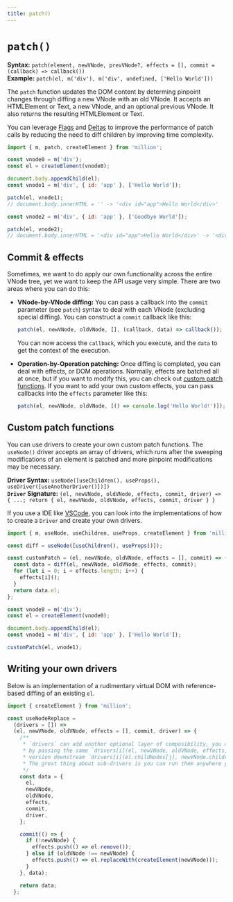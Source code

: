```yaml
---
title: patch()
---
```


# `patch()`

**Syntax:** `patch(element, newVNode, prevVNode?, effects = [], commit = (callback) => callback())`\
**Example:** `patch(el, m('div'), m('div', undefined, ['Hello World']))`

The `patch` function updates the DOM content by determing pinpoint changes through diffing a new VNode with an old VNode. It accepts an HTMLElement or Text, a new VNode, and an optional previous VNode. It also returns the resulting HTMLElement or Text.

You can leverage [Flags](/functions/m#flags) and [Deltas](/functions/m#deltas) to improve the performance of patch calls by reducing the need to diff children by improving time complexity.

```js
import { m, patch, createElement } from 'million';

const vnode0 = m('div');
const el = createElement(vnode0);

document.body.appendChild(el);
const vnode1 = m('div', { id: 'app' }, ['Hello World']);

patch(el, vnode1);
// document.body.innerHTML = '' -> '<div id="app">Hello World</div>'

const vnode2 = m('div', { id: 'app' }, ['Goodbye World']);

patch(el, vnode2);
// document.body.innerHTML = '<div id="app">Hello World</div>' -> '<div id="app">Goodbye World</div>'
```

## Commit & effects

Sometimes, we want to do apply our own functionality across the entire VNode tree, yet we want to keep the API usage very simple. There are two areas where you can do this:

- **VNode-by-VNode diffing:** You can pass a callback into the `commit` parameter (see `patch`) syntax to deal with each VNode (excluding special diffing). You can construct a `commit` callback like this:

  ```js
  patch(el, newVNode, oldVNode, [], (callback, data) => callback());
  ```

  You can now access the `callback`, which you execute, and the `data` to get the context of the execution.

- **Operation-by-Operation patching:** Once diffing is completed, you can deal with effects, or DOM operations. Normally, effects are batched all at once, but if you want to modify this, you can check out [custom patch functions](#custom-patch-functions). If you want to add your own custom effects, you can pass callbacks into the `effects` parameter like this:

  ```js
  patch(el, newVNode, oldVNode, [() => console.log('Hello World!')]);
  ```

## Custom patch functions

You can use drivers to create your own custom patch functions. The `useNode()` driver accepts an array of drivers, which runs after the sweeping modifications of an element is patched and more pinpoint modifications may be necessary.

**Driver Syntax:** `useNode([useChildren(), useProps(), useDriver([useAnotherDriver()])])`\
**`Driver` Signature:** `(el, newVNode, oldVNode, effects, commit, driver) => { ...; return { el, newVNode, oldVNode, effects, commit, driver } }`

If you use a IDE like [VSCode](https://code.visualstudio.com/), you can look into the implementations of how to create a `Driver` and create your own drivers.

```js
import { m, useNode, useChildren, useProps, createElement } from 'million';

const diff = useNode([useChildren(), useProps()]);

const customPatch = (el, newVNode, oldVNode, effects = [], commit) => {
  const data = diff(el, newVNode, oldVNode, effects, commit);
  for (let i = 0; i < effects.length; i++) {
    effects[i]();
  }
  return data.el;
};

const vnode0 = m('div');
const el = createElement(vnode0);

document.body.appendChild(el);
const vnode1 = m('div', { id: 'app' }, ['Hello World']);

customPatch(el, vnode1);
```

## Writing your own drivers

Below is an implementation of a rudimentary virtual DOM with reference-based diffing of an existing `el`.

```js
import { createElement } from 'million';

const useNodeReplace =
  (drivers = []) =>
  (el, newVNode, oldVNode, effects = [], commit, driver) => {
    /**
     * `drivers` can add another optional layer of composibility, you can run the drivers
     * by passing the same `drivers[i](el, newVNode, oldVNode, effects, commit, driver)`, or a manipulated
     * version downstream `drivers[i](el.childNodes[j], newVNode.children[j], undefined, effects, commit, driver)`.
     * The great thing about sub-drivers is you can run them anywhere you want inside the driver!
     */
    const data = {
      el,
      newVNode,
      oldVNode,
      effects,
      commit,
      driver,
    };

    commit(() => {
      if (!newVNode) {
        effects.push(() => el.remove());
      } else if (oldVNode !== newVNode) {
        effects.push(() => el.replaceWith(createElement(newVNode)));
      }
    }, data);

    return data;
  };
```
